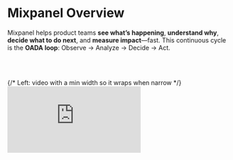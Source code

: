 # Mixpanel Overview
Mixpanel helps product teams **see what’s happening**, **understand why**, **decide what to do next**, and **measure impact**—fast. This continuous cycle is the **OADA loop**: Observe → Analyze → Decide → Act.

<br></br>
<section id="video" aria-label="Mixpanel overview video" style={{ padding: '8px 16px 32px' }}>
  <div
    style={{
      display: 'flex',
      flexWrap: 'wrap',
      gap: 24,
      alignItems: 'center',
    }}
  >
    {/* Left: video with a min width so it wraps when narrow */}
    <div style={{ flex: '1 1 480px', minWidth: 320 }}>
      <div
        style={{
          position: 'relative',
          paddingBottom: '56.25%',
          height: 0,
          overflow: 'hidden',
          borderRadius: '16px',
          boxShadow: '0 4px 20px rgba(0,0,0,0.08)',
        }}
      >
        <iframe
          title="Mixpanel Overview: OADA loop"
          src="https://www.youtube.com/embed/sRQCfmvh3vg"
          frameBorder="0"
          allow="accelerometer; autoplay; clipboard-write; encrypted-media; gyroscope; picture-in-picture; web-share"
          allowFullScreen
          style={{ position: 'absolute', top: 0, left: 0, width: '100%', height: '100%', border: 0 }}
        />
      </div>
    </div>

    {/* Right: text with a flexible basis */}
    <aside style={{ flex: '1 1 320px', minWidth: 280 }}>
      <h2 style={{ marginTop: 0 }}>**See Mixpanel in Action**</h2>
      <p>
        In this 5-minute overview, learn how Mixpanel supports the <strong>Observe → Analyze → Decide → Act</strong> loop
        that drives product innovation.
      </p>
<br></br>
      <a href="https://youtu.be/sRQCfmvh3vg?si=oLrnLyO2ppWK9mzY" style={{ fontWeight: 600 }}>
        Open in YouTube →
      </a>
    </aside>
  </div>
</section>




{/* OADA Cards */}
<section style={{ padding: '24px 16px' }} aria-label="OADA loop overview">
<h2 style={{ textAlign: 'center', marginBottom: 8 }}>Close the Loop with Mixpanel</h2>
<p style={{ textAlign: 'center', marginTop: 0 }}>See how each step in the loop connects to Mixpanel features and Guides that help you put it into action.</p>
<div
style={{
display: 'grid', gap: 16,
gridTemplateColumns: 'repeat(4, minmax(0, 1fr))'
}}
>
<OadaCard
emoji="👀"
title="Observe"
desc="See what’s happening in your product by tracking the events that matter."
linkHref="https://docs.mixpanel.com/guides/guides-by-use-case/build-a-tracking-strategy"
linkText="Build a tracking strategy →"
/>
<OadaCard
emoji="📊"
title="Analyze"
desc="Explore funnels, retention, and drivers to find what moves your metrics."
linkHref="https://docs.mixpanel.com/guides/guides-by-use-case/ensuring-data-quality"
linkText="Ensure data quality →"
/>
<OadaCard
emoji="💡"
title="Decide"
desc="Align on what to change next with dashboards, annotations, and shared insights."
linkHref="https://docs.mixpanel.com/guides/guides-by-use-case/driving-product-innovation"
linkText="Drive product innovation →"
/>
<OadaCard
emoji="🚀"
title="Act"
desc="Ship improvements and measure impact with experiments and launch tracking."
linkHref="https://docs.mixpanel.com/guides/strategic-playbooks/experimentation-playbook"
linkText="Run experiments →"
/>
</div>
</section>
